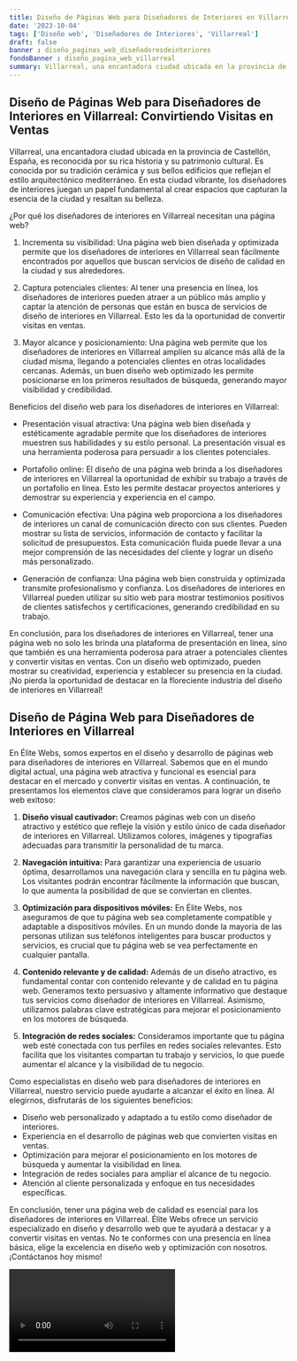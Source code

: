 ```yaml
---
title: Diseño de Páginas Web para Diseñadores de Interiores en Villarreal
date: '2023-10-04'
tags: ['Diseño web', 'Diseñadores de Interiores', 'Villarreal']
draft: false
banner : diseño_paginas_web_diseñadoresdeinteriores
fondoBanner : diseño_pagina_web_villarreal
summary: Villarreal, una encantadora ciudad ubicada en la provincia de Castellón, España, es reconocida por su rica historia y su patrimonio cultural. Es conocida por su tradición cerámica y sus bellos edificios que reflejan el estilo arquitectónico mediterráneo. En esta ciudad vibrante, los diseñadores de interiores juegan un papel fundamental al crear espacios que capturan la esencia de la ciudad y resaltan su belleza.
---
```


## Diseño de Páginas Web para Diseñadores de Interiores en Villarreal: Convirtiendo Visitas en Ventas

Villarreal, una encantadora ciudad ubicada en la provincia de Castellón, España, es reconocida por su rica historia y su patrimonio cultural. Es conocida por su tradición cerámica y sus bellos edificios que reflejan el estilo arquitectónico mediterráneo. En esta ciudad vibrante, los diseñadores de interiores juegan un papel fundamental al crear espacios que capturan la esencia de la ciudad y resaltan su belleza.

¿Por qué los diseñadores de interiores en Villarreal necesitan una página web?

1. Incrementa su visibilidad: Una página web bien diseñada y optimizada permite que los diseñadores de interiores en Villarreal sean fácilmente encontrados por aquellos que buscan servicios de diseño de calidad en la ciudad y sus alrededores.

2. Captura potenciales clientes: Al tener una presencia en línea, los diseñadores de interiores pueden atraer a un público más amplio y captar la atención de personas que están en busca de servicios de diseño de interiores en Villarreal. Esto les da la oportunidad de convertir visitas en ventas.

3. Mayor alcance y posicionamiento: Una página web permite que los diseñadores de interiores en Villarreal amplíen su alcance más allá de la ciudad misma, llegando a potenciales clientes en otras localidades cercanas. Además, un buen diseño web optimizado les permite posicionarse en los primeros resultados de búsqueda, generando mayor visibilidad y credibilidad.

Beneficios del diseño web para los diseñadores de interiores en Villarreal:

- Presentación visual atractiva: Una página web bien diseñada y estéticamente agradable permite que los diseñadores de interiores muestren sus habilidades y su estilo personal. La presentación visual es una herramienta poderosa para persuadir a los clientes potenciales.

- Portafolio online: El diseño de una página web brinda a los diseñadores de interiores en Villarreal la oportunidad de exhibir su trabajo a través de un portafolio en línea. Esto les permite destacar proyectos anteriores y demostrar su experiencia y experiencia en el campo.

- Comunicación efectiva: Una página web proporciona a los diseñadores de interiores un canal de comunicación directo con sus clientes. Pueden mostrar su lista de servicios, información de contacto y facilitar la solicitud de presupuestos. Esta comunicación fluida puede llevar a una mejor comprensión de las necesidades del cliente y lograr un diseño más personalizado.

- Generación de confianza: Una página web bien construida y optimizada transmite profesionalismo y confianza. Los diseñadores de interiores en Villarreal pueden utilizar su sitio web para mostrar testimonios positivos de clientes satisfechos y certificaciones, generando credibilidad en su trabajo.

En conclusión, para los diseñadores de interiores en Villarreal, tener una página web no solo les brinda una plataforma de presentación en línea, sino que también es una herramienta poderosa para atraer a potenciales clientes y convertir visitas en ventas. Con un diseño web optimizado, pueden mostrar su creatividad, experiencia y establecer su presencia en la ciudad. ¡No pierda la oportunidad de destacar en la floreciente industria del diseño de interiores en Villarreal!

<GifSeo />

<Cta />

## Diseño de Página Web para Diseñadores de Interiores en Villarreal

En Élite Webs, somos expertos en el diseño y desarrollo de páginas web para diseñadores de interiores en Villarreal. Sabemos que en el mundo digital actual, una página web atractiva y funcional es esencial para destacar en el mercado y convertir visitas en ventas. A continuación, te presentamos los elementos clave que consideramos para lograr un diseño web exitoso:

1. **Diseño visual cautivador:** Creamos páginas web con un diseño atractivo y estético que refleje la visión y estilo único de cada diseñador de interiores en Villarreal. Utilizamos colores, imágenes y tipografías adecuadas para transmitir la personalidad de tu marca.

2. **Navegación intuitiva:** Para garantizar una experiencia de usuario óptima, desarrollamos una navegación clara y sencilla en tu página web. Los visitantes podrán encontrar fácilmente la información que buscan, lo que aumenta la posibilidad de que se conviertan en clientes.

3. **Optimización para dispositivos móviles:** En Élite Webs, nos aseguramos de que tu página web sea completamente compatible y adaptable a dispositivos móviles. En un mundo donde la mayoría de las personas utilizan sus teléfonos inteligentes para buscar productos y servicios, es crucial que tu página web se vea perfectamente en cualquier pantalla.

4. **Contenido relevante y de calidad:** Además de un diseño atractivo, es fundamental contar con contenido relevante y de calidad en tu página web. Generamos texto persuasivo y altamente informativo que destaque tus servicios como diseñador de interiores en Villarreal. Asimismo, utilizamos palabras clave estratégicas para mejorar el posicionamiento en los motores de búsqueda.

5. **Integración de redes sociales:** Consideramos importante que tu página web esté conectada con tus perfiles en redes sociales relevantes. Esto facilita que los visitantes compartan tu trabajo y servicios, lo que puede aumentar el alcance y la visibilidad de tu negocio.

Como especialistas en diseño web para diseñadores de interiores en Villarreal, nuestro servicio puede ayudarte a alcanzar el éxito en línea. Al elegirnos, disfrutarás de los siguientes beneficios:

- Diseño web personalizado y adaptado a tu estilo como diseñador de interiores.
- Experiencia en el desarrollo de páginas web que convierten visitas en ventas.
- Optimización para mejorar el posicionamiento en los motores de búsqueda y aumentar la visibilidad en línea.
- Integración de redes sociales para ampliar el alcance de tu negocio.
- Atención al cliente personalizada y enfoque en tus necesidades específicas.

En conclusión, tener una página web de calidad es esencial para los diseñadores de interiores en Villarreal. Élite Webs ofrece un servicio especializado en diseño y desarrollo web que te ayudará a destacar y a convertir visitas en ventas. No te conformes con una presencia en línea básica, elige la excelencia en diseño web y optimización con nosotros. ¡Contáctanos hoy mismo!

<Video />

<CtaBot job='Diseñadores de Interiores' city='Villarreal'/>

<Gmaps query='Villarreal+españa+maps' />